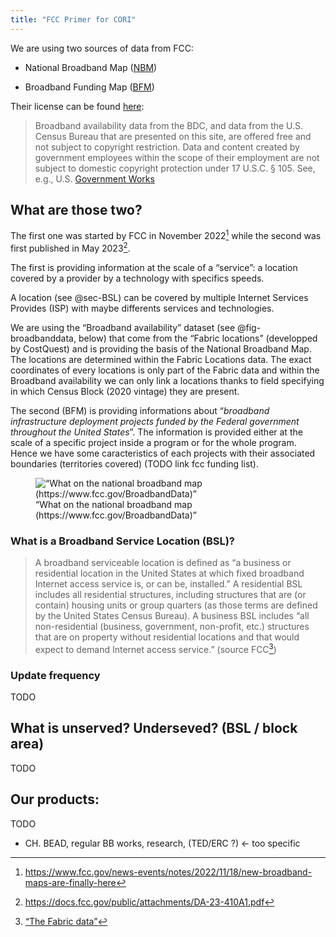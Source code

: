 ```yaml
---
title: "FCC Primer for CORI"
---
```


We are using two sources of data from FCC: 

- National Broadband Map ([NBM](https://broadbandmap.fcc.gov/home))  

- Broadband Funding Map ([BFM](https://fundingmap.fcc.gov/home))


Their license can be found [here](https://fundingmap.fcc.gov/about):

> Broadband availability data from the BDC, and data from the U.S. Census Bureau that are presented on this site, are offered free and not subject to copyright restriction. Data and content created by government employees within the scope of their employment are not subject to domestic copyright protection under 17 U.S.C. § 105. See, e.g., U.S. [Government Works](https://www.usa.gov/government-copyright)

## What are those two?

The first one was started by FCC in November 2022[^fcc_nbm_start] while the second was first published in May 2023[^bfn_da_links].  

[^fcc_nbm_start]: [https://www.fcc.gov/news-events/notes/2022/11/18/new-broadband-maps-are-finally-here](https://www.fcc.gov/news-events/notes/2022/11/18/new-broadband-maps-are-finally-here)

[^bfn_da_links]: [https://docs.fcc.gov/public/attachments/DA-23-410A1.pdf](https://docs.fcc.gov/public/attachments/DA-23-410A1.pdf)

The first is providing information at the scale of a "service": a location covered by a provider by a technology with specifics speeds.  

::: {.callout-tip}
A location (see @sec-BSL) can be covered by multiple Internet Services Provides (ISP) with maybe differents services and technologies. 
:::

We are using the "Broadband availability" dataset (see @fig-broadbanddata, below) that come from the "Fabric locations" (developped by CostQuest) and is providing the basis of the National Broadband Map. The locations are determined within the Fabric Locations data. The exact coordinates of every locations is only part of the Fabric data and within the Broadband availability we can only link a locations thanks to field specifying in which Census Block (2020 vintage) they are present. 
 
The second (BFM) is providing informations about "*broadband infrastructure deployment projects funded by the Federal government throughout the United States*". The information is provided either at the scale of a specific project inside a program or for the whole program. Hence we have some caracteristics of each projects with their associated boundaries (territories covered) (TODO link fcc funding list).

!["What on the national broadband map (https://www.fcc.gov/BroadbandData)"](img/whats-on-the-national-broadband-map-113023-1.png){#fig-broadbanddata}

### What is a Broadband Service Location (BSL)? {#sec-BSL}

> A broadband serviceable location is defined as “a business or residential location in the United States at which fixed broadband Internet access service is, or can be, installed.”  A residential BSL includes all residential structures, including structures that are (or contain) housing units or group quarters (as those terms are defined by the United States Census Bureau).  A business BSL includes “all non-residential (business, government, non-profit, etc.) structures that are on property without residential locations and that would expect to demand Internet access service.” (source FCC[^fcc_bsl])

[^fcc_bsl]: ["The Fabric data"](https://help.bdc.fcc.gov/hc/en-us/articles/7412732399003-Fabric-FAQs)

### Update frequency

TODO

## What is unserved? Underseved? (BSL / block area) 

 TODO 

## Our products: 

TODO

- CH. BEAD, regular BB works, research, (TED/ERC ?) <- too specific  
